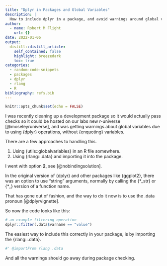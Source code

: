 ```yaml
---
title: "Dplyr in Packages and Global Variables"
description: |
  How to include dplyr in a package, and avoid warnings around global variables.
author:
  - name: Robert M Flight
    url: {}
date: 2022-01-06
output:
  distill::distill_article:
    self_contained: false
    highlight: breezedark
    toc: true
categories:
  - random-code-snippets
  - packages
  - dplyr
  - rlang
  - R
bibliography: refs.bib
---
```



```r
knitr::opts_chunk$set(echo = FALSE)
```

I was recently cleaning up a development package so it would actually pass checks so it could be hosted on our labs new r-universe [@moseleyruniverse], and was getting warnings about global variables due to using {dplyr} operations, without {enquoting} variables.

There are a few approaches to handling this.

1. Using {utils::globalvariables} in an R file somewhere.
1. Using {rlang::.data} and importing it into the package.

I went with option **2**, see [@nobindingsolution].

In the original version of {dplyr} and other packages like {ggplot2}, there was an option to use "string" arguments, normally by calling the {*_str} or {*_} version of a function name.

That has gone out of fashion, and the way to do it now is to use the .data pronoun [@dplyrvignette].

So now the code looks like this:

```r
# an example filtering operation
dplyr::filter(.data$varname == "value")
```

The easiest way to include this correctly in your package, is by importing the {rlang::.data}.

```r
#' @importFrom rlang .data
```

And all the warnings should go away during package checking.
